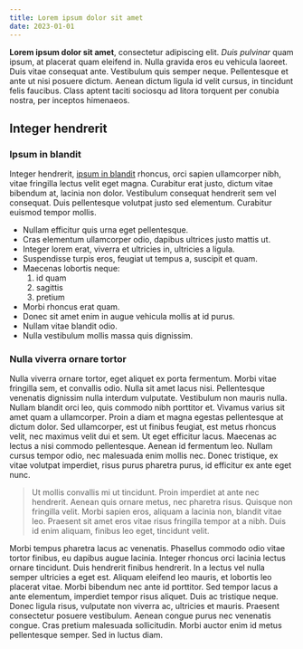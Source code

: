 ```yaml
---
title: Lorem ipsum dolor sit amet
date: 2023-01-01
---
```


**Lorem ipsum dolor sit amet**, consectetur adipiscing elit. _Duis pulvinar_ quam ipsum, at placerat quam eleifend in. Nulla gravida eros eu vehicula laoreet. Duis vitae consequat ante. Vestibulum quis semper neque. Pellentesque et ante ut nisi posuere dictum. Aenean dictum ligula id velit cursus, in tincidunt felis faucibus. Class aptent taciti sociosqu ad litora torquent per conubia nostra, per inceptos himenaeos.

## Integer hendrerit

### Ipsum in blandit

Integer hendrerit, [ipsum in blandit](https://exaple.com) rhoncus, orci sapien ullamcorper nibh, vitae fringilla lectus velit eget magna. Curabitur erat justo, dictum vitae bibendum at, lacinia non dolor. Vestibulum consequat hendrerit sem vel consequat. Duis pellentesque volutpat justo sed elementum. Curabitur euismod tempor mollis.

- Nullam efficitur quis urna eget pellentesque.
- Cras elementum ullamcorper odio, dapibus ultrices justo mattis ut.
- Integer lorem erat, viverra et ultricies in, ultricies a ligula.
- Suspendisse turpis eros, feugiat ut tempus a, suscipit et quam.
- Maecenas lobortis neque:
  1. id quam
  2. sagittis
  3. pretium
- Morbi rhoncus erat quam.
- Donec sit amet enim in augue vehicula mollis at id purus.
- Nullam vitae blandit odio.
- Nulla vestibulum mollis massa quis dignissim.

### Nulla viverra ornare tortor

Nulla viverra ornare tortor, eget aliquet ex porta fermentum. Morbi vitae fringilla sem, et convallis odio. Nulla sit amet lacus nisi. Pellentesque venenatis dignissim nulla interdum vulputate. Vestibulum non mauris nulla. Nullam blandit orci leo, quis commodo nibh porttitor et. Vivamus varius sit amet quam a ullamcorper. Proin a diam et magna egestas pellentesque at dictum dolor. Sed ullamcorper, est ut finibus feugiat, est metus rhoncus velit, nec maximus velit dui et sem. Ut eget efficitur lacus. Maecenas ac lectus a nisi commodo pellentesque. Aenean id fermentum leo. Nullam cursus tempor odio, nec malesuada enim mollis nec. Donec tristique, ex vitae volutpat imperdiet, risus purus pharetra purus, id efficitur ex ante eget nunc.

> Ut mollis convallis mi ut tincidunt. Proin imperdiet at ante nec hendrerit. Aenean quis ornare metus, nec pharetra risus. Quisque non fringilla velit. Morbi sapien eros, aliquam a lacinia non, blandit vitae leo. Praesent sit amet eros vitae risus fringilla tempor at a nibh. Duis id enim aliquam, finibus leo eget, tincidunt velit.

Morbi tempus pharetra lacus ac venenatis. Phasellus commodo odio vitae tortor finibus, eu dapibus augue lacinia. Integer rhoncus orci lacinia lectus ornare tincidunt. Duis hendrerit finibus hendrerit. In a lectus vel nulla semper ultricies a eget est. Aliquam eleifend leo mauris, et lobortis leo placerat vitae. Morbi bibendum nec ante id porttitor. Sed tempor lacus a ante elementum, imperdiet tempor risus aliquet. Duis ac tristique neque. Donec ligula risus, vulputate non viverra ac, ultricies et mauris. Praesent consectetur posuere vestibulum. Aenean congue purus nec venenatis congue. Cras pretium malesuada sollicitudin. Morbi auctor enim id metus pellentesque semper. Sed in luctus diam.
